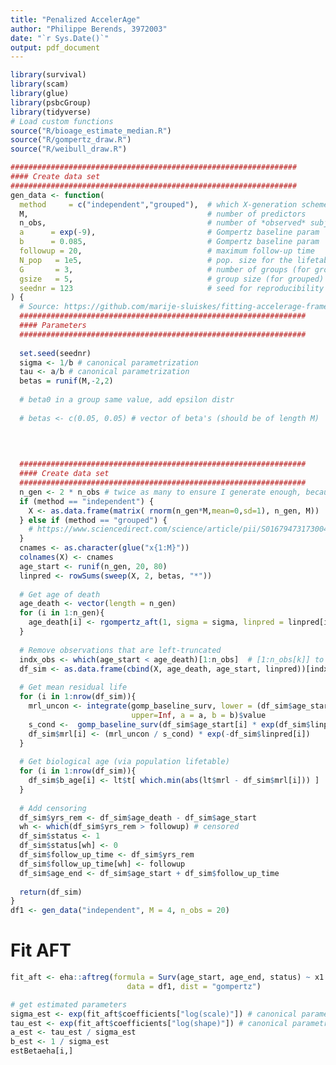```yaml
---
title: "Penalized AccelerAge"
author: "Philippe Berends, 3972003"
date: "`r Sys.Date()`"
output: pdf_document
---
```


```r
library(survival)
library(scam)
library(glue)
library(psbcGroup)
library(tidyverse)
# Load custom functions
source("R/bioage_estimate_median.R")
source("R/gompertz_draw.R")
source("R/weibull_draw.R")
```


```r
################################################################
#### Create data set 
################################################################
gen_data <- function(
  method     = c("independent","grouped"),  # which X‑generation scheme
  M,                                        # number of predictors
  n_obs,                                    # number of *observed* subjects
  a      = exp(-9),                         # Gompertz baseline param
  b      = 0.085,                           # Gompertz baseline param
  followup = 20,                            # maximum follow‑up time
  N_pop   = 1e5,                            # pop. size for the lifetable
  G       = 3,                              # number of groups (for grouped)
  gsize   = 5,                              # group size (for grouped)
  seednr = 123                              # seed for reproducibility
) {
  # Source: https://github.com/marije-sluiskes/fitting-accelerage-framework-in-r/blob/main/AccelerAge-framework-illustration.md
  ################################################################
  #### Parameters
  ################################################################
  
  set.seed(seednr)
  sigma <- 1/b # canonical parametrization
  tau <- a/b # canonical parametrization
  betas = runif(M,-2,2)
  
  # beta0 in a group same value, add epsilon distr
  
  # betas <- c(0.05, 0.05) # vector of beta's (should be of length M)
  

  
  
  ################################################################
  #### Create data set 
  ################################################################
  n_gen <- 2 * n_obs # twice as many to ensure I generate enough, because for some T < C => not observed
  if (method == "independent") {
    X <- as.data.frame(matrix( rnorm(n_gen*M,mean=0,sd=1), n_gen, M))
  } else if (method == "grouped") {
    # https://www.sciencedirect.com/science/article/pii/S0167947317300440
  }
  cnames <- as.character(glue("x{1:M}"))
  colnames(X) <- cnames
  age_start <- runif(n_gen, 20, 80)
  linpred <- rowSums(sweep(X, 2, betas, "*"))
  
  # Get age of death
  age_death <- vector(length = n_gen)
  for (i in 1:n_gen){
    age_death[i] <- rgompertz_aft(1, sigma = sigma, linpred = linpred[i], tau = tau)
  }
  
  # Remove observations that are left-truncated
  indx_obs <- which(age_start < age_death)[1:n_obs]  # [1:n_obs[k]] to obtain the intended sample size 
  df_sim <- as.data.frame(cbind(X, age_death, age_start, linpred))[indx_obs,]
  
  # Get mean residual life
  for (i in 1:nrow(df_sim)){
    mrl_uncon <- integrate(gomp_baseline_surv, lower = (df_sim$age_start[i] * exp(df_sim$linpred[i])), 
                           upper=Inf, a = a, b = b)$value
    s_cond <-  gomp_baseline_surv(df_sim$age_start[i] * exp(df_sim$linpred[i]), a = a, b = b) 
    df_sim$mrl[i] <- (mrl_uncon / s_cond) * exp(-df_sim$linpred[i])
  }
  
  # Get biological age (via population lifetable)
  for (i in 1:nrow(df_sim)){
    df_sim$b_age[i] <- lt$t[ which.min(abs(lt$mrl - df_sim$mrl[i])) ]
  }
  
  # Add censoring 
  df_sim$yrs_rem <- df_sim$age_death - df_sim$age_start
  wh <- which(df_sim$yrs_rem > followup) # censored
  df_sim$status <- 1
  df_sim$status[wh] <- 0
  df_sim$follow_up_time <- df_sim$yrs_rem
  df_sim$follow_up_time[wh] <- followup
  df_sim$age_end <- df_sim$age_start + df_sim$follow_up_time
  
  return(df_sim)
}
df1 <- gen_data("independent", M = 4, n_obs = 20)
```

# Fit AFT

```r
fit_aft <- eha::aftreg(formula = Surv(age_start, age_end, status) ~ x1 + x2, 
                          data = df1, dist = "gompertz") 

# get estimated parameters
sigma_est <- exp(fit_aft$coefficients["log(scale)"]) # canonical parametrization
tau_est <- exp(fit_aft$coefficients["log(shape)"]) # canonical parametrization
a_est <- tau_est / sigma_est
b_est <- 1 / sigma_est
estBetaeha[i,]
```

